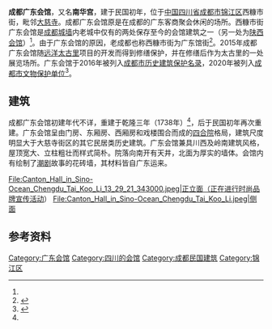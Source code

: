 {{文物保护单位
| 级别 = 地级
| 省区市 = 成都市
| 图片 = Guangdong_Huiguan.jpg
| 名称 = 西糠市街广东会馆
| 编号 = 
| 分类 = 近现代重要史迹
| 时代 = 民国
| 所在 = [[四川省|四川省]][[成都市|成都市]][[锦江区|锦江区]]
| 登录 = 
}}

'''成都广东会馆'''，又名'''南华宫'''，建于民国初年，位于[[中国|中国]][[四川省|四川省]][[成都市|成都市]][[锦江区|锦江区]]西糠市街，毗邻[[大慈寺_(熊本市)|大慈寺]]。成都广东会馆原是在成都的广东客商聚会休闲的场所。西糠市街广东会馆是[[成都城墙|成都城墙]]内老城中仅有的两处保存至今的会馆建筑之一（另一处为[[成都陕西会馆|陕西会馆]]）<ref name="成都街巷志"/>。由于广东会馆的原因，老成都也称西糠市街为广东馆街<ref name="成都街巷志">{{Cite book|title=《成都街巷志》|last=袁|first=庭栋|publisher=四川教育出版社|year=2010|isbn=978-7-5408-5138-5|location=|pages=}}</ref>。2015年成都广东会馆随[[成都远洋太古里|远洋太古里]]项目的开发而得到修缮保护，并在修缮后作为太古里的一处展览场所。广东会馆于2016年被列入[[成都市历史建筑保护名录|成都市历史建筑保护名录]]，2020年被列入[[成都市文物保护单位|成都市文物保护单位]]<ref>{{cite web |title=成都公布第七批市级文物保护单位及保护区划 |url=http://sc.people.com.cn/n2/2020/0708/c345509-34142718.html |date=2020年7月8日 |accessdate=2021-01-14 |deadurl=no |archiveurl=https://web.archive.org/web/20210128045905/http://sc.people.com.cn/n2/2020/0708/c345509-34142718.html |archivedate=2021-01-28 }}</ref>。

==建筑==
成都广东会馆初建年代不详，重建于乾隆三年（1738年）<ref name="成都街巷志"/>，后于民国初年再次重建。广东会馆呈由门房、东厢房、西厢房和戏楼围合而成的[[四合院|四合院]]格局，建筑尺度明显大于大慈寺街区的其它民居类历史建筑。广东会馆兼具川西及岭南建筑风格，屋顶宽大、立柱粗壮而样式简朴。院落向南开有天井，北面为厚实的墙体。会馆内有绘制了[[潮剧|潮剧]]故事的花砖墙，其材料皆自广东运来。

<gallery>
File:Canton_Hall_in_Sino-Ocean_Chengdu_Tai_Koo_Li_13_29_21_343000.jpeg|正立面（正在进行时尚品牌宣传活动）
File:Canton_Hall_in_Sino-Ocean_Chengdu_Tai_Koo_Li.jpeg|侧面
</gallery>

==参考资料==
<references/>

{{成都市文物保护单位}}
[[Category:广东会馆|Category:广东会馆]]
[[Category:四川的会馆|Category:四川的会馆]]
[[Category:成都民国建筑|Category:成都民国建筑]]
[[Category:锦江区|Category:锦江区]]